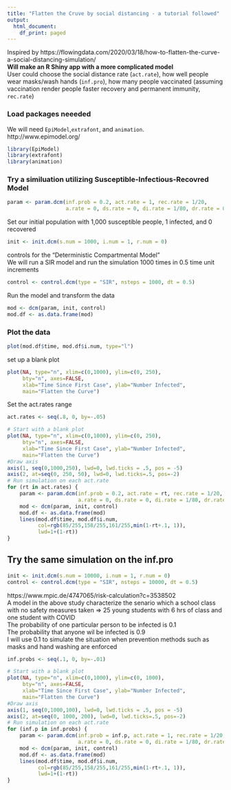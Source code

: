 ```yaml
---
title: "Flatten the Cruve by social distancing - a tutorial followed"
output:
  html_document:
    df_print: paged
---
```

Inspired by https://flowingdata.com/2020/03/18/how-to-flatten-the-curve-a-social-distancing-simulation/   
__Will make an R Shiny app with a more complicated model__        
User could choose the social distance rate (`act.rate`), how well people wear masks/wash hands (`inf.pro`), how many people vaccinated (assuming vaccination render people faster recovery and permanent immunity, `rec.rate`)    

### Load packages neeeded  
We will need `EpiModel`,`extrafont`, and `animation`.   
http://www.epimodel.org/    
```r
library(EpiModel)
library(extrafont)
library(animation)
```
### Try a similuation utilizing Susceptible-Infectious-Recovred Model   
```r
param <- param.dcm(inf.prob = 0.2, act.rate = 1, rec.rate = 1/20,
                   a.rate = 0, ds.rate = 0, di.rate = 1/80, dr.rate = 0)
```
Set our initial population with 1,000 susceptible people, 1 infected, and 0 recovered   
```r
init <- init.dcm(s.num = 1000, i.num = 1, r.num = 0)
```
controls for the “Deterministic Compartmental Model”   
We will run a SIR model and run the simulation 1000 times in 0.5 time unit increments   
```r
control <- control.dcm(type = "SIR", nsteps = 1000, dt = 0.5)
```
Run the model and transform the data      
```r
mod <- dcm(param, init, control)
mod.df <- as.data.frame(mod)
```
### Plot the data    
```r
plot(mod.df$time, mod.df$i.num, type="l")
```
set up a blank plot   
```r
plot(NA, type="n", xlim=c(0,1000), ylim=c(0, 250),
     bty="n", axes=FALSE,
     xlab="Time Since First Case", ylab="Number Infected", 
     main="Flatten the Curve")
```

Set the act.rates range   
```r
act.rates <- seq(.8, 0, by=-.05)
```

```r
# Start with a blank plot   
plot(NA, type="n", xlim=c(0,1000), ylim=c(0, 250),
     bty="n", axes=FALSE,
     xlab="Time Since First Case", ylab="Number Infected", 
     main="Flatten the Curve")
#Draw axis   
axis(1, seq(0,1000,250), lwd=0, lwd.ticks = .5, pos = -5)
axis(2, at=seq(0, 250, 50), lwd=0, lwd.ticks=.5, pos=-2)
# Run simulation on each act.rate   
for (rt in act.rates) {
    param <- param.dcm(inf.prob = 0.2, act.rate = rt, rec.rate = 1/20,
                       a.rate = 0, ds.rate = 0, di.rate = 1/80, dr.rate = 0)
    mod <- dcm(param, init, control)
    mod.df <- as.data.frame(mod)
    lines(mod.df$time, mod.df$i.num,
          col=rgb(85/255,158/255,161/255,min(1-rt+.1, 1)),
          lwd=1+(1-rt))   
}
```

## Try the same simulation on the inf.pro    
```r
init <- init.dcm(s.num = 10000, i.num = 1, r.num = 0)
control <- control.dcm(type = "SIR", nsteps = 10000, dt = 0.5)
```
https://www.mpic.de/4747065/risk-calculation?c=3538502    
A model in the above study characterize the senario which a school class with no safety measures taken => 25 young students with 6 hrs of class and one student with COVID    
The probability of one particular person to be infected is 0.1    
The probability that anyone wil be infected is 0.9    
I will use 0.1 to simulate the situation when prevention methods such as masks and hand washing are enforced   
```r
inf.probs <- seq(.1, 0, by=-.01)
```
```r
# Start with a blank plot   
plot(NA, type="n", xlim=c(0,1000), ylim=c(0, 1000),
     bty="n", axes=FALSE,
     xlab="Time Since First Case", ylab="Number Infected", 
     main="Flatten the Curve")
#Draw axis   
axis(1, seq(0,1000,100), lwd=0, lwd.ticks = .5, pos = -5)
axis(2, at=seq(0, 1000, 200), lwd=0, lwd.ticks=.5, pos=-2)
# Run simulation on each act.rate   
for (inf.p in inf.probs) {
    param <- param.dcm(inf.prob = inf.p, act.rate = 1, rec.rate = 1/20,
                       a.rate = 0, ds.rate = 0, di.rate = 1/80, dr.rate = 0)
    mod <- dcm(param, init, control)
    mod.df <- as.data.frame(mod)
    lines(mod.df$time, mod.df$i.num,
          col=rgb(85/255,158/255,161/255,min(1-rt+.1, 1)),
          lwd=1+(1-rt))   
}
```



